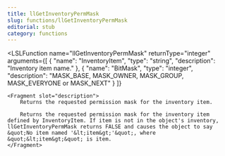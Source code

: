 ```yaml
---
title: llGetInventoryPermMask
slug: functions/llGetInventoryPermMask
editorial: stub
category: functions
---
```


<LSLFunction
	name="llGetInventoryPermMask"
	returnType="integer"
	arguments={[
	{
		"name": "InventoryItem",
		"type": "string",
		"description": "Inventory item name."
	},
	{
		"name": "BitMask",
		"type": "integer",
		"description": "MASK_BASE, MASK_OWNER, MASK_GROUP, MASK_EVERYONE or MASK_NEXT"
	}
]}
>
	<Fragment slot="description">
		Returns the requested permission mask for the inventory item.
		
		Returns the requested permission mask for the inventory item defined by InventoryItem. If item is not in the object's inventory, llGetInventoryPermMask returns FALSE and causes the object to say &quot;No item named '&lt;item&gt;'&quot;, where &quot;&lt;item&gt;&quot; is item.
	</Fragment>
</LSLFunction>
